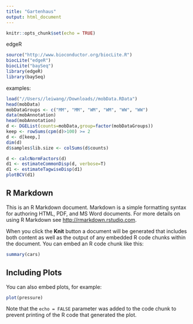 ```yaml
---
title: "Gartenhaus"
output: html_document
---
```

```r
knitr::opts_chunk$set(echo = TRUE)
```


edgeR
```r
source("http://www.bioconductor.org/biocLite.R")
biocLite("edgeR")
biocLite("baySeq")
library(edgeR)
library(baySeq)
```


examples:
```r
load("//Users//leiwang//Downloads//mobData.RData")
head(mobData)
mobDataGroups <- c("MM", "MM", "WM", "WM", "WW", "WW")
data(mobAnnotation)
head(mobAnnotation)
d <- DGEList(counts=mobData,group=factor(mobDataGroups))
keep <- rowSums(cpm(d)>100) >= 2
d <- d[keep,]
dim(d)
d$samples$lib.size <- colSums(d$counts)

d <- calcNormFactors(d)
d1 <- estimateCommonDisp(d, verbose=T)
d1 <- estimateTagwiseDisp(d1)
plotBCV(d1)
```





## R Markdown

This is an R Markdown document. Markdown is a simple formatting syntax for authoring HTML, PDF, and MS Word documents. For more details on using R Markdown see <http://rmarkdown.rstudio.com>.

When you click the **Knit** button a document will be generated that includes both content as well as the output of any embedded R code chunks within the document. You can embed an R code chunk like this:

```r
summary(cars)
```

## Including Plots

You can also embed plots, for example:

```r
plot(pressure)
```

Note that the `echo = FALSE` parameter was added to the code chunk to prevent printing of the R code that generated the plot.

